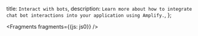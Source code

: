   title: `Interact with bots`,
  description: `Learn more about how to integrate chat bot interactions into your application using Amplify.`,
};


<Fragments fragments={{js: js0}} />